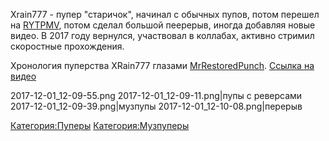 {{Инфобокс для пуперов
|title2=XRain777
|другие_ники=fakeandgayaccount
|image3=[[Файл:XRain777.jpg|thumb|left|200px]]
|сферы_творчества=RYTP, RYTPMV
|год_начала=2010
|image4=[[Файл:Никита_Стариков.jpg|thumb|left|200px]]
|имя_фамилия=Никита Стариков
|дата_рождения=12 мая 1996 г.
|место_проживания=Уфа
|ссылки=[https://www.youtube.com/user/XRain777 YouTube] 
[http://xrain.ru/ Сайт] 
[https://www.youtube.com/user/fakeandgayaccount Альт. канал]
}}

Xrain777 - пупер "старичок", начинал с обычных пупов, потом перешел на [[RYTPMV]], потом сделал большой пеерерыв, иногда добавляя новые видео. В 2017 году вернулся, участвовал в коллабах, активно стримил скоростные прохождения.

Хронология пуперства XRain777 глазами [[ MrRestoredPunch]]. [https://www.youtube.com/watch?v=21pS8qSvwI8 Ссылка на видео]

<gallery type="slideshow" position="left">
2017-12-01_12-09-55.png
2017-12-01_12-09-11.png|пупы с реверсами
2017-12-01_12-09-39.png|музпупы
2017-12-01_12-10-08.png|перерыв
</gallery>
[[Категория:Пуперы]]
[[Категория:Музпуперы]]